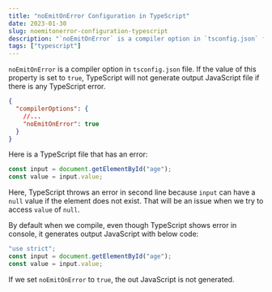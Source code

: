 ```yaml
---
title: "noEmitOnError Configuration in TypeScript"
date: 2023-01-30
slug: noemitonerror-configuration-typescript
description: "`noEmitOnError` is a compiler option in `tsconfig.json` file. If the value of this property is set to `true`, TypeScript will not generate output JavaScript file if there is any TypeScript error."
tags: ["typescript"]
---
```


`noEmitOnError` is a compiler option in `tsconfig.json` file. If the value of this property is set to `true`, TypeScript will not generate output JavaScript file if there is any TypeScript error.

```json
{
  "compilerOptions": {
    //...
    "noEmitOnError": true
  }
}
```

Here is a TypeScript file that has an error:

```typescript
const input = document.getElementById("age");
const value = input.value;
```

Here, TypeScript throws an error in second line because `input` can have a `null` value if the element does not exist. That will be an issue when we try to access `value` of `null`.

By default when we compile, even though TypeScript shows error in console, it generates output JavaScript with below code:

```javascript
"use strict";
const input = document.getElementById("age");
const value = input.value;
```

If we set `noEmitOnError` to `true`, the out JavaScript is not generated.
